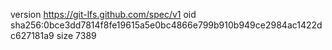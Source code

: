 version https://git-lfs.github.com/spec/v1
oid sha256:0bce3dd7814f8fe19615a5e0bc4866e799b910b949ce2984ac1422dc627181a9
size 7389
